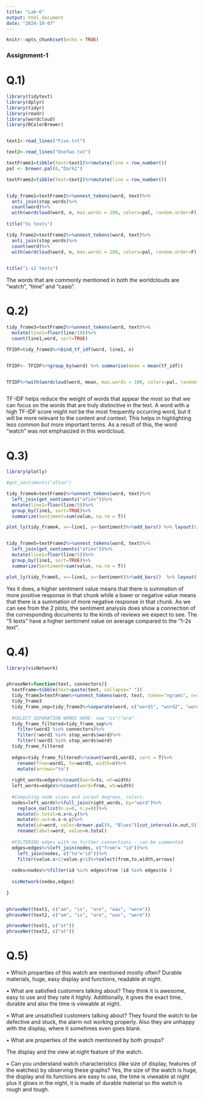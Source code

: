 ```yaml
---
title: "Lab-6"
output: html_document
date: "2024-10-07"
---
```


```r
knitr::opts_chunk$set(echo = TRUE)
```


### Assignment-1 
# Q.1) 
```r
library(tidytext)
library(dplyr)
library(tidyr)
library(readr)
library(wordcloud)
library(RColorBrewer)


text1<-read_lines("Five.txt")

text2<-read_lines("OneTwo.txt")

textFrame1=tibble(text=text1)%>%mutate(line = row_number())
pal <- brewer.pal(6,"Dark2")

textFrame2=tibble(text=text2)%>%mutate(line = row_number())


tidy_frame1=textFrame1%>%unnest_tokens(word, text)%>%
  anti_join(stop_words)%>%
  count(word)%>%
  with(wordcloud(word, n, max.words = 100, colors=pal, random.order=F))
  
title("5s texts")

tidy_frame2=textFrame2%>%unnest_tokens(word, text)%>%
  anti_join(stop_words)%>%
  count(word)%>%
  with(wordcloud(word, n, max.words = 100, colors=pal, random.order=F))
  

title("1-s2 texts")

```
The words that are commonly mentioned in both the worldclouds are "watch", "time" and "casio". 

# Q.2) 

```r
tidy_frame3=textFrame2%>%unnest_tokens(word, text)%>%
  mutate(line1=floor(line/10))%>%
  count(line1,word, sort=TRUE)

TFIDF=tidy_frame3%>%bind_tf_idf(word, line1, n)


TFIDF<- TFIDF%>%group_by(word) %>% summarise(mean = mean(tf_idf))


TFIDF%>%with(wordcloud(word, mean, max.words = 100, colors=pal, random.order=F))



```

TF-IDF helps reduce the weight of words that appear the most so that we can focus on the words that are truly distinctive in the text. A word with a high TF-IDF score might not be the most frequently occurring word, but it will be more relevant to the content and context. This helps in highlighting less common but more important terms. As a result of this, the word "watch" was not emphasized in this wordcloud. 

# Q.3)
```r
library(plotly)

#get_sentiments("afinn")

tidy_frame4=textFrame1%>%unnest_tokens(word, text)%>%
  left_join(get_sentiments("afinn"))%>%
  mutate(line1=floor(line/5))%>%
  group_by(line1, sort=TRUE)%>%
  summarize(Sentiment=sum(value, na.rm = T))

plot_ly(tidy_frame4, x=~line1, y=~Sentiment)%>%add_bars() %>% layout(title = '5s texts')


tidy_frame5=textFrame2%>%unnest_tokens(word, text)%>%
  left_join(get_sentiments("afinn"))%>%
  mutate(line1=floor(line/5))%>%
  group_by(line1, sort=TRUE)%>%
  summarize(Sentiment=sum(value, na.rm = T))

plot_ly(tidy_frame5, x=~line1, y=~Sentiment)%>%add_bars()  %>% layout(title = '1-2s texts')

```


Yes it does, a higher sentiment value means that there is summation of more positive response in that chunk while a lower or negative value means that there is a summation of more negative response in that chunk. As we can see from the 2 plots, the sentiment analysis does show a connection of the corresponding documents to the kinds of reviews we expect to see. The "5 texts" have a higher sentiment value on average compared to the "1-2s text".  



# Q.4) 
```r
library(visNetwork)


phraseNet=function(text, connectors){
  textFrame=tibble(text=paste(text, collapse=" "))
  tidy_frame3=textFrame%>%unnest_tokens(word, text, token="ngrams", n=3)
  tidy_frame3
  tidy_frame_sep=tidy_frame3%>%separate(word, c("word1", "word2", "word3"), sep=" ")
  
  #SELECT SEPARATION WORDS HERE: now "is"/"are"
  tidy_frame_filtered=tidy_frame_sep%>%
    filter(word2 %in% connectors)%>%
    filter(!word1 %in% stop_words$word)%>%
    filter(!word3 %in% stop_words$word)
  tidy_frame_filtered
  
  edges=tidy_frame_filtered%>%count(word1,word3, sort = T)%>%
    rename(from=word1, to=word3, width=n)%>%
    mutate(arrows="to")
  
  right_words=edges%>%count(word=to, wt=width)
  left_words=edges%>%count(word=from, wt=width)
  
  #Computing node sizes and in/out degrees, colors.
  nodes=left_words%>%full_join(right_words, by="word")%>%
    replace_na(list(n.x=0, n.y=0))%>%
    mutate(n.total=n.x+n.y)%>%
    mutate(n.out=n.x-n.y)%>%
    mutate(id=word, color=brewer.pal(9, "Blues")[cut_interval(n.out,9)],  font.size=40)%>%
    rename(label=word, value=n.total)
  
  #FILTERING edges with no further connections - can be commented
  edges=edges%>%left_join(nodes, c("from"= "id"))%>%
    left_join(nodes, c("to"="id"))%>%
    filter(value.x>1|value.y>1)%>%select(from,to,width,arrows)
  
  nodes=nodes%>%filter(id %in% edges$from |id %in% edges$to )
  
  visNetwork(nodes,edges)
  
}


phraseNet(text1, c("am", "is", "are", "was", "were"))
phraseNet(text2, c("am", "is", "are", "was", "were"))
```



```r
phraseNet(text1, c("at"))
phraseNet(text2, c("at"))

```

# Q.5) 

• Which properties of this watch are mentioned mostly often?
Durable materials, huge, easy display and functions, readable at night. 


• What are satisfied customers talking about?
They think it is awesome, easy to use and they rate it highly. Additionally, it gives the exact time, durable and also the time is viewable at night. 

• What are unsatisfied customers talking about?
They found the watch to be defective and stuck, the alarm not working properly. Also they are unhappy with the display, where it sometimes even goes blank. 


• What are properties of the watch mentioned by both groups?

The display and the view at night feature of the watch. 



• Can you understand watch characteristics (like size of display, features of the watches)
by observing these graphs?
Yes, the size of the watch is huge, the display and its functions are easy to use, the time is viweable at night plus it glows in the night, it is made of durable material so the watch is rough and tough. 






